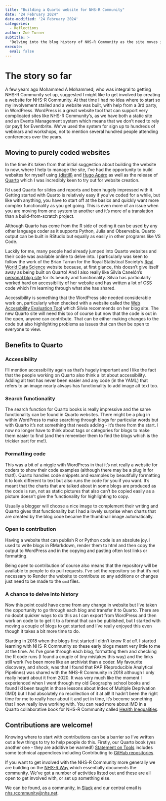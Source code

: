 ```yaml
---
title: "Building a Quarto website for NHS-R Community"
date: "24 February 2024"
date-modified: '24 February 2024'
categories:
  - Reflections
author: Zoë Turner
subtitle: >
  "Delving into the blog history of NHS-R Community as the site moves into the future with Quarto"
execute: 
  eval: false
---
```


# The story so far

A few years ago Mohammed A Mohammed, who was integral to getting NHS-R Community set up, suggested I might like to get involved by creating a website for NHS-R Community. 
At that time I had no idea where to start so my involvement stalled and a website was built, with help from a 3rd party, in WordPress. 
WordPress is a great website tool that can support very complicated sites like NHS-R Community's, as we have both a static site and an Events Management system which means that we don't need to rely (or pay!) for Eventbrite. 
We've used the system for sign up to hundreds of webinars and workshops, not to mention several hundred people attending conferences over the years.

## Moving to purely coded websites

In the time it's taken from that initial suggestion about building the website to now, where I help to manage the site, I've had the opportunity to build websites for myself using [{distill}](https://rstudio.github.io/distill/website.html) and [Hugo Apéro](https://hugo-apero-docs.netlify.app/) as well as the release of [Quarto](https://quarto.org/) which I was incredibly keen to try out for website creation.

I'd used Quarto for slides and reports and been hugely impressed with it. 
Getting started with Quarto is relatively easy if you've coded for a while, but like with anything, you have to start off at the basics and quickly want more complex functionality as you get going. 
This is even more of an issue when you are moving from one system to another and it's more of a translation than a build-from-scratch project. 

::: aside
Although Quarto has come from the R side of coding it can be used by any other language coder as it supports Python, Julia and Observable.
Quarto output can be built in RStudio but equally as easily in other programs like VS Code.
:::


Luckily for me, many people had already jumped into Quarto websites and their code was available online to delve into. 
I particularly was keen to follow the work of the Brian Tarran for the Royal Statistical Society's [Real World Data Science](https://realworlddatascience.net/) website because, at first glance, this doesn't give itself away as being built on Quarto! 
And I also really like Silvia Canelón's [personal blog site](https://silviacanelon.com/) for its beauty and functionality. 
Silvia has particularly worked hard on accessibility of her website and has written a lot of CSS code which I'm learning through what she has shared.

Accessibility is something that the WordPress site needed considerable work on, particularly when checked with a website called the [Web Accessbility Evaluation Tool](https://wave.webaim.org/) which Silvia recommends on her blog site. 
The new Quarto site will need this too of course but now that the code is out in the open, anyone can contribute. 
That can be either making changes to the code but also highlighting problems as issues that can then be open to everyone to view.

## Benefits to Quarto

### Accessibility

I'll mention accessibility again as that's hugely important and I like the fact that the people working on Quarto also think a lot about accessibility. 
Adding alt text has never been easier and any code (in the YAML) that refers to an image nearly always has functionality to add image alt text too.

### Search functionality

The search function for Quarto books is really impressive and the same functionality can be found in Quarto websites. 
There might be a plug in within WordPress to make searching through blogs for particular words but with Quarto it's not something that needs adding - it's there from the start. 
I now no longer have to think about tags or categories for blogs to make them easier to find (and then remember them to find the blogs which is the trickier part for me!).

### Formatting code

This was a bit of a niggle with WordPress in that it's not really a website for coders to show their code examples (although there may be a plug in for that!). 
Quarto handles code snippets and examples by beautifully formatting it to look different to text but also runs the code for you if you want.
It's meant that the charts that are talked about in some blogs are produced as the code is run, not as static pictures that also can't be copied easily as a picture doesn't give the functionality for highlighting to copy. 

Usually a blogger will choose a nice image to complement their writing and Quarto gives that functionality but I had a lovely surprise when charts that are created by the blog code became the thumbnail image automatically. 

### Open to contribution

Having a website that can publish R or Python code is an absolute joy. 
I used to write blogs in RMarkdown, render them to html and then copy the output to WordPress and in the copying and pasting often lost links or formatting. 

Being open to contribution of course also means that the repository will be available to people to do pull requests. 
I've set the repository so that it's not necessary to Render the website to contribute so any additions or changes just need to be made to the `qmd` files. 

### A chance to delve into history

Now this point could have come from any change in website but I've taken the opportunity to go through each blog and transfer it to Quarto. 
There are no doubt quicker ways to do this as I can export from WordPress and then work on code to to get it to a format that can be published, but I started with moving a couple of blogs to get started and I've really enjoyed this even though it takes a bit more time to do. 

Starting in 2018 when the blogs first started I didn't know R *at all*. I started learning with NHS-R Community so these early blogs meant very little to me at the time. 
As I've gone through each blog, formatting them and checking the R code runs (I found a couple of tiny mistakes this way) and the links still work I've been more like an archivist than a coder. 
My favourite discovery, and shock, was that I found that RAP (Reproducible Analytical Pipelines) was shared with the NHS-R Community in 2018 although I only really heard about it from 2020. 
It was very much like the moment I experienced when I went through my old Geography school books and found I'd been taught in those lessons about Index of Multiple Deprivation (IMD) but I had absolutely no recollection of it at all!
It hadn't been the right time for me to really hear about it and yet in time, it's become something that I now really love working with.
You can read more about IMD in a Quarto collaborative book for NHS-R Community called [Health Inequalities](https://health-inequalities.nhsrcommunity.com/content/imd.html).

## Contributions are welcome!

Knowing where to start with contributions can be a barrier so I've written out a few things to try to help people do this.
Firstly, our Quarto book (yes another one - they are additive be warned!) [Statement on Tools](https://tools.nhsrcommunity.com/contribution.html) includes some technical appendices including Contributing to [GitHub repositories](https://tools.nhsrcommunity.com/contribution.html).

If you want to get involved with the NHS-R Community more generally we are building on the [NHS-R Way](https://nhsrway.nhsrcommunity.com/community-handbook.html) which essentially documents the community.
We've got a number of activities listed out and these are all open to get involved with, or set up something else.

We can be found, as a community, in [Slack](https://nhsrway.nhsrcommunity.com/community-handbook.html#slack) and our central email is [nhs.rcommunity@nhs.net](nhs.rcommunity@nhs.net).
